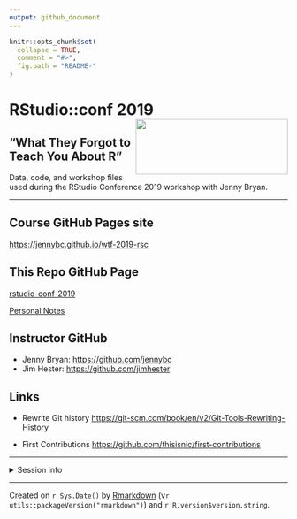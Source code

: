 ```yaml
---
output: github_document
---
```



<!-- README.md is generated from README.Rmd. Please edit that file -->


```r
knitr::opts_chunk$set(
  collapse = TRUE,
  comment = "#>",
  fig.path = "README-"
)
```


# RStudio::conf 2019 <img src="RStudio-Logo.png" align="right" height="100" width="275"/>

## "What They Forgot to Teach You About R"
Data, code, and workshop files used during the RStudio Conference 
2019 workshop with Jenny Bryan.

-------------------------

## Course GitHub Pages site
[https://jennybc.github.io/wtf-2019-rsc](https://jennybc.github.io/wtf-2019-rsc/)

## This Repo GitHub Page
[rstudio-conf-2019](https://stufield.github.io/rstudio-conf-2019/)

[Personal Notes](RStudio-conf-2019-notes)


## Instructor GitHub
* Jenny Bryan: [https://github.com/jennybc](https://github.com/jennybc)
* Jim Hester: [https://github.com/jimhester](https://github.com/jimhester)


## Links
* Rewrite Git history
[https://git-scm.com/book/en/v2/Git-Tools-Rewriting-History](https://git-scm.com/book/en/v2/Git-Tools-Rewriting-History)

* First Contributions
[https://github.com/thisisnic/first-contributions](https://github.com/thisisnic/first-contributions)

------------

<details>
<summary>Session info</summary>
```r
devtools::session_info()
```
</details>

-------------------------

Created on `r Sys.Date()` by [Rmarkdown](https://github.com/rstudio/rmarkdown)
(v`r utils::packageVersion("rmarkdown")`) and `r R.version$version.string`. 
